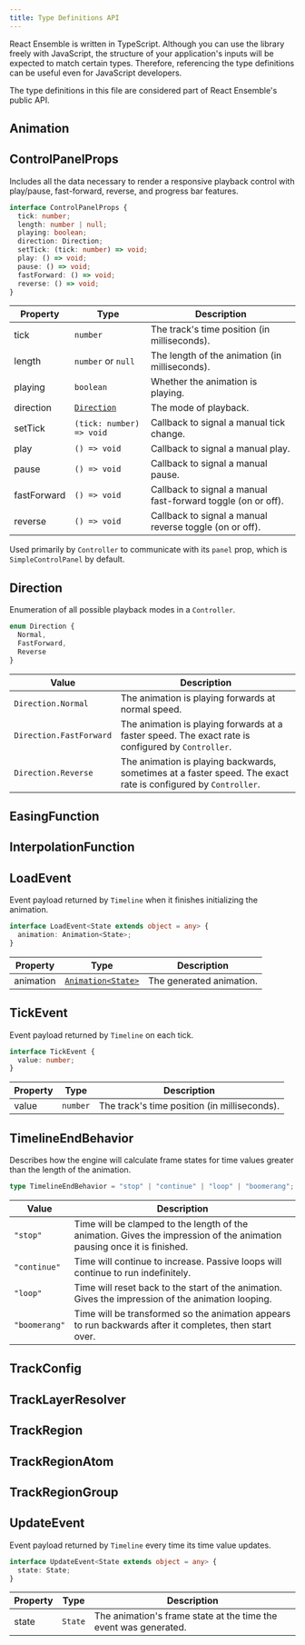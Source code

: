 ```yaml
---
title: Type Definitions API
---
```


React Ensemble is written in TypeScript.
Although you can use the library freely with JavaScript, the structure of your application's inputs will be expected to match certain types.
Therefore, referencing the type definitions can be useful even for JavaScript developers.

The type definitions in this file are considered part of React Ensemble's public API.

## Animation

## ControlPanelProps

Includes all the data necessary to render a responsive playback control with play/pause, fast-forward, reverse, and progress bar features.

```ts
interface ControlPanelProps {
  tick: number;
  length: number | null;
  playing: boolean;
  direction: Direction;
  setTick: (tick: number) => void;
  play: () => void;
  pause: () => void;
  fastForward: () => void;
  reverse: () => void;
}
```

| Property    | Type                      | Description                                                  |
| ----------- | ------------------------- | ------------------------------------------------------------ |
| tick        | `number`                  | The track's time position (in milliseconds).                 |
| length      | `number` or `null`        | The length of the animation (in milliseconds).               |
| playing     | `boolean`                 | Whether the animation is playing.                            |
| direction   | [`Direction`](#direction) | The mode of playback.                                        |
| setTick     | `(tick: number) => void`  | Callback to signal a manual tick change.                     |
| play        | `() => void`              | Callback to signal a manual play.                            |
| pause       | `() => void`              | Callback to signal a manual pause.                           |
| fastForward | `() => void`              | Callback to signal a manual fast-forward toggle (on or off). |
| reverse     | `() => void`              | Callback to signal a manual reverse toggle (on or off).      |

Used primarily by `Controller` to communicate with its `panel` prop, which is `SimpleControlPanel` by default.

## Direction

Enumeration of all possible playback modes in a `Controller`.

```ts
enum Direction {
  Normal,
  FastForward,
  Reverse
}
```

| Value                   | Description                                                                                                    |
| ----------------------- | -------------------------------------------------------------------------------------------------------------- |
| `Direction.Normal`      | The animation is playing forwards at normal speed.                                                             |
| `Direction.FastForward` | The animation is playing forwards at a faster speed. The exact rate is configured by `Controller`.             |
| `Direction.Reverse`     | The animation is playing backwards, sometimes at a faster speed. The exact rate is configured by `Controller`. |

## EasingFunction

## InterpolationFunction

## LoadEvent

Event payload returned by `Timeline` when it finishes initializing the animation.

```ts
interface LoadEvent<State extends object = any> {
  animation: Animation<State>;
}
```

| Property  | Type                             | Description              |
| --------- | -------------------------------- | ------------------------ |
| animation | [`Animation<State>`](#animation) | The generated animation. |

## TickEvent

Event payload returned by `Timeline` on each tick.

```ts
interface TickEvent {
  value: number;
}
```

| Property | Type     | Description                                  |
| -------- | -------- | -------------------------------------------- |
| value    | `number` | The track's time position (in milliseconds). |

## TimelineEndBehavior

Describes how the engine will calculate frame states for time values greater than the length of the animation.

```ts
type TimelineEndBehavior = "stop" | "continue" | "loop" | "boomerang";
```

| Value         | Description                                                                                                             |
| ------------- | ----------------------------------------------------------------------------------------------------------------------- |
| `"stop"`      | Time will be clamped to the length of the animation. Gives the impression of the animation pausing once it is finished. |
| `"continue"`  | Time will continue to increase. Passive loops will continue to run indefinitely.                                        |
| `"loop"`      | Time will reset back to the start of the animation. Gives the impression of the animation looping.                      |
| `"boomerang"` | Time will be transformed so the animation appears to run backwards after it completes, then start over.                 |

## TrackConfig

## TrackLayerResolver

## TrackRegion

## TrackRegionAtom

## TrackRegionGroup

## UpdateEvent

Event payload returned by `Timeline` every time its time value updates.

```ts
interface UpdateEvent<State extends object = any> {
  state: State;
}
```

| Property | Type    | Description                                                      |
| -------- | ------- | ---------------------------------------------------------------- |
| state    | `State` | The animation's frame state at the time the event was generated. |
